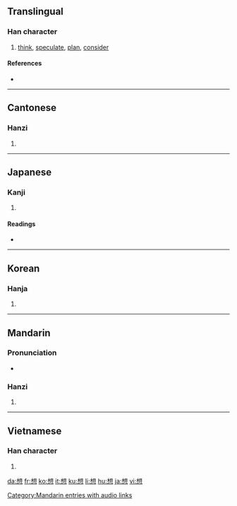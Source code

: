 ==Translingual==
{{Han stroke|[[Image:想-order.gif]]}}

===Han character===
{{Han char|rn=61|rad=心|as=09|sn=13|four=4633<sub>0</sub>|canj=木山心 (DUP)|ids=⿱[[相]][[心]]}}

# [[think]], [[speculate]], [[plan]], [[consider]]

====References====
* {{Han ref|kx=0392.260|dkj=10858|dj=0728.100|hdz=42320.110|uh=60F3|ud=24819|bh=B751|bd=46929}}

----

==Cantonese==

===Hanzi===
{{yue-hanzi|jyut=|y=seung2}}

# {{defn|Cantonese}}

----

==Japanese==

===Kanji===
{{ja-kanji|grade=3|rs=心09}}

# {{defn|Japanese}}

====Readings====
* {{ja-readings|on=[[そう]] (sō), [[そ]] (so)|kun=[[おもう]] (omou), [[おもい]] (omoi)}}

----

==Korean==

===Hanja===
{{ko-hanja|hangeul=상|eumhun=|rv=sang|mr=sang|y=sang}}

# {{defn|Korean}}

----

==Mandarin==
{{see|xiang}}

===Pronunciation===
* {{audio|zh-xiǎng.ogg|audio}}

===Hanzi===
{{cmn-hanzi|pin=[[xiǎng]] ([[xiang3]])|wg=hsiang<sup>3</sup>}}

# {{defn|Mandarin}}

[[Category:Mandarin entries with audio links]]

----

==Vietnamese==

===Han character===
{{vi-hantu|tưởng}}

# {{defn|Vietnamese}}

[[da:想]]
[[fr:想]]
[[ko:想]]
[[it:想]]
[[ku:想]]
[[li:想]]
[[hu:想]]
[[ja:想]]
[[vi:想]]